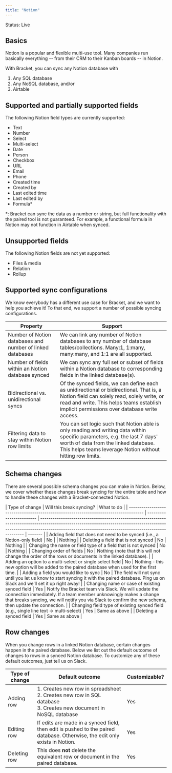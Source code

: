 ```yaml
---
title: "Notion"
---
```


<Check>Status: Live</Check>

## Basics

Notion is a popular and flexible multi-use tool. Many companies run basically everything -- from their CRM to their Kanban boards -- in Notion.

With Bracket, you can sync any Notion database with

1. Any SQL database
2. Any NoSQL database, and/or
3. Airtable

## Supported and partially supported fields

The following Notion field types are currently supported:

- Text
- Number
- Select
- Multi-select
- Date
- Person
- Checkbox
- URL
- Email
- Phone
- Created time
- Created by
- Last edited time
- Last edited by
- Formula\*

\*: Bracket can sync the data as a number or string, but full functionality with the paired tool is not guaranteed. For example, a functional formula in Notion may not function in Airtable when synced.

## Unsupported fields

The following Notion fields are not yet supported:

- Files & media
- Relation
- Rollup

## Supported sync configurations

We know everybody has a different use case for Bracket, and we want to help you achieve it! To that end, we support a number of possible syncing configurations.

| Property                                                  | Support                                                                                                                                                                                                                            |
| --------------------------------------------------------- | ---------------------------------------------------------------------------------------------------------------------------------------------------------------------------------------------------------------------------------- |
| Number of Notion databases and number of linked databases | We can link any number of Notion databases to any number of database tables/collections. Many:1, 1:many, many:many, and 1:1 are all supported.                                                                                     |
| Number of fields within an Notion database synced         | We can sync any full set or subset of fields within a Notion database to corresponding fields in the linked database(s).                                                                                                           |
| Bidirectional vs. unidirectional syncs                    | Of the synced fields, we can define each as unidirectional or bidirectional. That is, a Notion field can solely read, solely write, or read and write. This helps teams establish implicit permissions over database write access. |
| Filtering data to stay within Notion row limits           | You can set logic such that Notion able is only reading and writing data within specific parameters, e.g. the last 7 days' worth of data from the linked database. This helps teams leverage Notion without hitting row limits.    |

## Schema changes

There are several possible schema changes you can make in Notion. Below, we cover whether these changes break syncing for the entire table and how to handle these changes with a Bracket-connected Notion.

| Type of change                                                                        | Will this break syncing? | What to do                                                                                                                                                                                                                         |
| ------------------------------------------------------------------------------------- | ------------------------ | ---------------------------------------------------------------------------------------------------------------------------------------------------------------------------------------------------------------------------------- | ------- |
| Adding field that does not need to be synced (i.e., a Notion-only field)              | No                       |                                                                                                                                                                                                                                    | Nothing |
| Deleting a field that is not synced                                                   | No                       | Nothing                                                                                                                                                                                                                            |
| Changing the name or field type of a field that is not synced                         | No                       | Nothing                                                                                                                                                                                                                            |
| Changing order of fields                                                              | No                       | Nothing (note that this will not change the order of the rows or documents in the linked database).                                                                                                                                |
| Adding an option to a multi-select or single select field                             | No                       | Nothing - this new option will be added to the paired database when used for the first time.                                                                                                                                       |
| Adding a field you would like to sync                                                 | No                       | The field will not sync until you let us know to start syncing it with the paired database. Ping us on Slack and we'll set it up right away!                                                                                       |
| Changing name or case of existing synced field                                        | Yes                      | Notify the Bracket team via Slack. We will update the connection immediately. If a team member unknowingly makes a change that breaks syncing, we will notify you via Slack to confirm the new schema, then update the connection. |
| Changing field type of existing synced field (e.g., single line text -> multi-select) | Yes                      | Same as above                                                                                                                                                                                                                      |
| Deleting a synced field                                                               | Yes                      | Same as above                                                                                                                                                                                                                      |

## Row changes

When you change rows in a linked Notion database, certain changes happen in the paired database. Below we list out the default outcome of changes to rows in a synced Notion database. To customize any of these default outcomes, just tell us on Slack.

| Type of change | Default outcome                                                                                                             | Customizable? |
| -------------- | --------------------------------------------------------------------------------------------------------------------------- | ------------- |
| Adding row     | 1. Creates new row in spreadsheet<br />2. Creates new row in SQL database<br />3. Creates new document in NoSQL database    | Yes           |
| Editing row    | If edits are made in a synced field, then edit is pushed to the paired database. Otherwise, the edit only exists in Notion. | Yes           |
| Deleting row   | This does **not** delete the equivalent row or document in the paired database.                                             | Yes           |
